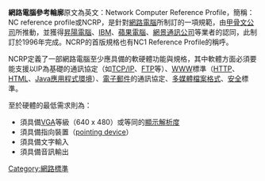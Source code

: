 {{Unreferenced|time=2021-10-19T12:22:23+00:00}}
{{TA
|G1=IT
}}
'''網路電腦參考輪廓'''原文為英文：Network Computer Reference Profile，簡稱：NC reference profile或NCRP，是針對[[網路電腦|網路電腦]]所制訂的一項規範，由[[甲骨文公司|甲骨文公司]]所推動，並獲得[[昇陽電腦|昇陽電腦]]、[[IBM|IBM]]、[[蘋果電腦|蘋果電腦]]、[[網景通訊公司|網景通訊公司]]等業者的認同，此制訂於1996年完成。NCRP的首版規格也有NC1 Reference Profile的稱呼。

NCRP定義了一部網路電腦至少應具備的軟硬體功能與規格，其中軟體方面必須要能支援以IP為基礎的通訊協定（如[[TCP/IP|TCP/IP]]、[[FTP|FTP]]等）、[[WWW|WWW]]標準（[[HTTP|HTTP]]、[[HTML|HTML]]、[[Java平臺|Java應用程式環境]]）、[[電子郵件|電子郵件]]的通訊協定、[[多媒體|多媒體]][[檔案格式|檔案格式]]、[[计算机安全|安全]]標準。

至於硬體的最低需求則為：

*須具備[[VGA|VGA]]等級（640 x 480）或等同的[[顯示解析度|顯示解析度]]
*須具備指向裝置（[[定点设备|pointing device]]）
*須具備文字輸入
*須具備音訊輸出

{{compu-stub}}

[[Category:網路標準|Category:網路標準]]